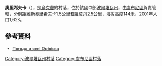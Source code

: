 {{coord|49|58|13|N|33|16|26|E|scale:100000_region:UA|display=title}}

'''奧里希夫卡'''（{{lang-uk|Оріхівка}}），是[[烏克蘭|烏克蘭]]的村落，位於該國中部[[波爾塔瓦州|波爾塔瓦州]]，由[[盧布尼區|盧布尼區]]負責管轄，分別距離[[新奧里希夫卡|新奧里希夫卡]]1.5公里和[[羅莫丹|羅莫丹]]2.5公里，海拔高度144米，2001年人口1,628。

==參考資料==
* [http://weather.in.ua/ua/poltavskaja/19070 Погода в селі Оріхівка] {{Wayback|url=http://weather.in.ua/ua/poltavskaja/19070 |date=20170402205048 }}

{{DEFAULTSORT:Оріхівка}}
[[Category:波爾塔瓦州村落|Category:波爾塔瓦州村落]]
[[Category:盧布尼區村落|Category:盧布尼區村落]]


{{Poltava-geo-stub}}